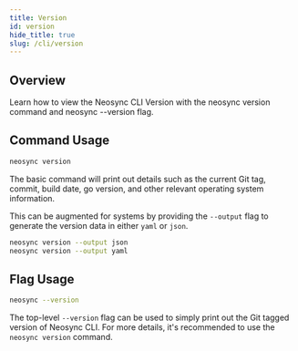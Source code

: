 ```yaml
---
title: Version
id: version
hide_title: true
slug: /cli/version
---
```



<DocPageHeader title="neosync version" />

## Overview

Learn how to view the Neosync CLI Version with the neosync version command and neosync --version flag.

## Command Usage

```bash
neosync version
```

The basic command will print out details such as the current Git tag, commit, build date, go version, and other relevant operating system information.

This can be augmented for systems by providing the `--output` flag to generate the version data in either `yaml` or `json`.

```bash
neosync version --output json
neosync version --output yaml
```

## Flag Usage

```bash
neosync --version
```

The top-level `--version` flag can be used to simply print out the Git tagged version of Neosync CLI.
For more details, it's recommended to use the `neosync version` command.
